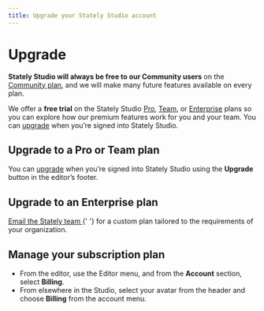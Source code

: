 ```yaml
---
title: Upgrade your Stately Studio account
---
```


# Upgrade

**Stately Studio will always be free to our Community users** on the [Community plan](studio-community-plan.mdx), and we will make many future features available on every plan.

We offer a **free trial** on the Stately Studio [Pro](studio-pro-plan.mdx), [Team](studio-team-plan.mdx), or [Enterprise](studio-enterprise-plan.mdx) plans so you can explore how our premium features work for you and your team. You can [upgrade](upgrade.mdx) when you’re signed into Stately Studio.

## Upgrade to a Pro or Team plan

You can [upgrade](upgrade.mdx) when you’re signed into Stately Studio using the **Upgrade** button in the editor’s footer.

<p>
  <ThemedImage
    alt="Upgrade button in the header of Stately Studio between the Save and share buttons."
    sources={{
      light: '/assets/upgrade/upgrade.png',
      dark: '/assets/upgrade/upgrade-dm.png',
    }}
  />
</p>

## Upgrade to an Enterprise plan

<p>
  <a href="mailto:support@stately.ai?subject=I'm interested in Stately Studio Enterprise plan">
    Email the Stately team
  </a>{' '}
  for a custom plan tailored to the requirements of your organization.
</p>

## Manage your subscription plan

- From the editor, use the Editor menu, and from the **Account** section, select <CircleDollarSign size={18}/> **Billing**.
- From elsewhere in the Studio, select your avatar from the header and choose <CircleDollarSign size={18}/> **Billing** from the account menu.

<p style={{ 'max-width': '500px' }}>
  <ThemedImage
    alt="Billing option in the user account menu in the Stately Studio header."
    sources={{
      light: '/assets/upgrade/billing.png',
      dark: '/assets/upgrade/billing-dm.png',
    }}
  />
</p>
